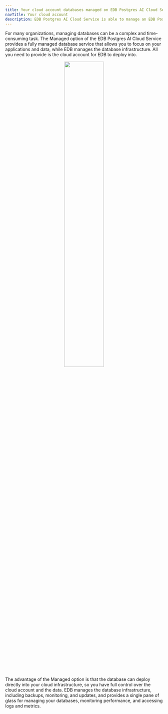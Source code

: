```yaml
---
title: Your cloud account databases managed on EDB Postgres AI Cloud Service
navTitle: Your cloud account
description: EDB Postgres AI Cloud Service is able to manage an EDB Postgres database in your cloud.
---
```


For many organizations, managing databases can be a complex and time-consuming task. The Managed option of the EDB Postgres AI Cloud Service provides a fully managed database service that allows you to focus on your applications and data, while EDB manages the database infrastructure. All you need to provide is the cloud account for EDB to deploy into.

<center>
<a href="images/fullymanaged.svg"><img width="50%" src="images/fullymanaged.svg"/></a>
</center>

The advantage of the Managed option is that the database can deploy directly into your cloud infrastructure, so you have full control over the cloud account and the data. EDB manages the database infrastructure, including backups, monitoring, and updates, and provides a single pane of glass for managing your databases, monitoring performance, and accessing logs and metrics.
